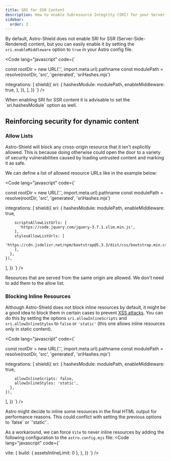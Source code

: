 ```yaml
---
title: SRI for SSR Content
description: How to enable Subresource Integrity (SRI) for your Server-Side-Rendered (SSR) content in Astro.
sidebar:
  order: 2
---
```



By default, Astro-Shield does not enable SRI for SSR (Server-Side-Rendered)
content, but you can easily enable it by setting the `sri.enableMiddleware`
option to `true` in your Astro config file.

<Code
    lang="javascript"
    code={`


const rootDir = new URL('.', import.meta.url).pathname
const modulePath = resolve(rootDir, 'src', 'generated', 'sriHashes.mjs')

  integrations: [
    shield({
      sri: {
        hashesModule: modulePath,
        enableMiddleware: true,
      },
    }),
  ],
})
`}
/>

<Aside type="caution">
  When enabling SRI for SSR content it is advisable to set the
  `sri.hashesModule` option as well.
</Aside>

## Reinforcing security for dynamic content

### Allow Lists

Astro-Shield will block any cross-origin resource that it isn't explicitly
allowed. This is because doing otherwise could open the door to a variety of
security vulnerabilities caused by loading untrusted content and marking it as
safe.

We can define a list of allowed resource URLs like in the example below:

<Code
    lang="javascript"
    code={`


const rootDir = new URL('.', import.meta.url).pathname
const modulePath = resolve(rootDir, 'src', 'generated', 'sriHashes.mjs')

  integrations: [
    shield({
      sri: {
        hashesModule: modulePath,
        enableMiddleware: true,

        scriptsAllowListUrls: [
          'https://code.jquery.com/jquery-3.7.1.slim.min.js',
        ],
        stylesAllowListUrls: [
          'https://cdn.jsdelivr.net/npm/bootstrap@5.3.3/dist/css/bootstrap.min.css',
        ],
      },
    }),
  ],
})
`}
/>

<Aside type="note">
  Resources that are served from the same origin are allowed. We don't need to
  add them to the allow list.
</Aside>

### Blocking Inline Resources

Although Astro-Shield does not block inline resources by default, it might be
a good idea to block them in certain cases to prevent
[XSS attacks](https://developer.mozilla.org/en-US/docs/Web/Security/Types_of_attacks#cross-site_scripting_xss).
You can do this by setting the options `sri.allowInlineScripts` and
`sri.allowInlineStyles` to `false` or `'static'` (this one allows inline
resources only in static content).

<Code
    lang="javascript"
    code={`


const rootDir = new URL('.', import.meta.url).pathname
const modulePath = resolve(rootDir, 'src', 'generated', 'sriHashes.mjs')

  integrations: [
    shield({
      sri: {
        hashesModule: modulePath,
        enableMiddleware: true,

        allowInlineScripts: false,
        allowInlineStyles: 'static',
      },
    }),
  ],
})
`}
/>

<Aside type="caution">
  Astro might decide to inline some resources in the final HTML output for
  performance reasons. This could conflict with setting the previous options to
  `false` or `'static'`.

  As a workaround, we can force `Vite` to never inline resources by adding the
  following configuration to the `astro.config.mjs` file:
  <Code
    lang="javascript"
    code={`

  vite: {
    build: { assetsInlineLimit: 0 },
  },
})
`}
  />
</Aside>
